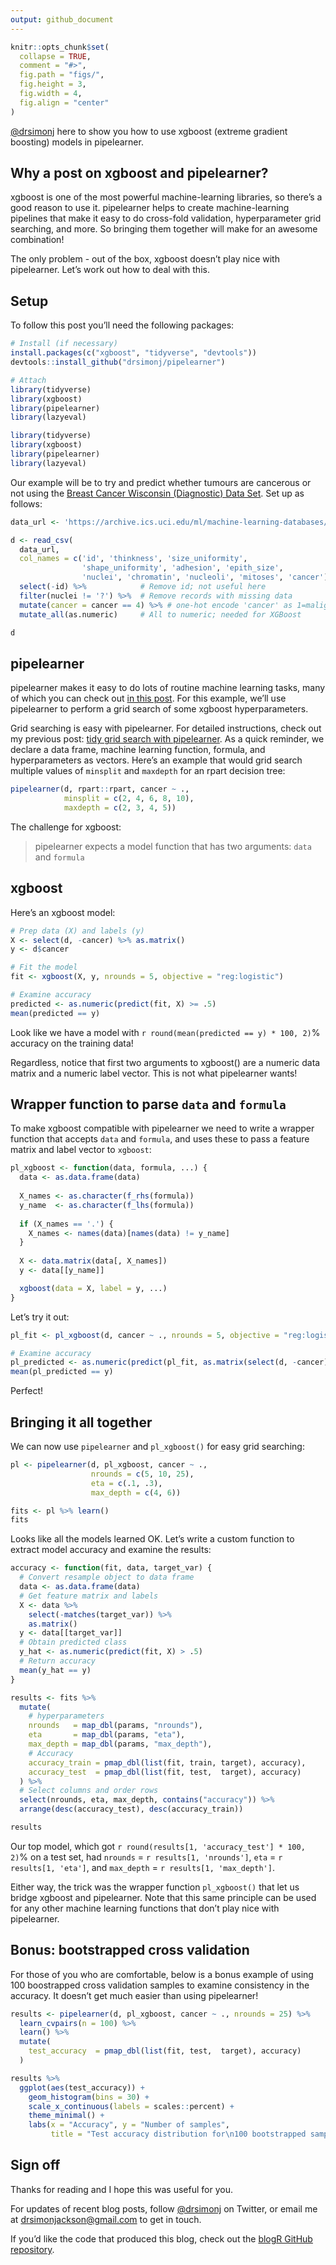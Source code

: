 ```yaml
---
output: github_document
---
```


```r
knitr::opts_chunk$set(
  collapse = TRUE,
  comment = "#>",
  fig.path = "figs/",
  fig.height = 3,
  fig.width = 4,
  fig.align = "center"
)
```

[\@drsimonj](https://twitter.com/drsimonj) here to show you how to use xgboost (extreme gradient boosting) models in pipelearner.

## Why a post on xgboost and pipelearner?

xgboost is one of the most powerful machine-learning libraries, so there's a good reason to use it. pipelearner helps to create machine-learning pipelines that make it easy to do cross-fold validation, hyperparameter grid searching, and more. So bringing them together will make for an awesome combination!

The only problem - out of the box, xgboost doesn't play nice with pipelearner. Let's work out how to deal with this.

## Setup

To follow this post you'll need the following packages:

```r
# Install (if necessary)
install.packages(c("xgboost", "tidyverse", "devtools"))
devtools::install_github("drsimonj/pipelearner")

# Attach
library(tidyverse)
library(xgboost)
library(pipelearner)
library(lazyeval)
```
```r
library(tidyverse)
library(xgboost)
library(pipelearner)
library(lazyeval)
```

Our example will be to try and predict whether tumours are cancerous or not using the [Breast Cancer Wisconsin (Diagnostic) Data Set](https://archive.ics.uci.edu/ml/datasets/Breast+Cancer+Wisconsin+(Diagnostic)). Set up as follows:

```r
data_url <- 'https://archive.ics.uci.edu/ml/machine-learning-databases/breast-cancer-wisconsin/breast-cancer-wisconsin.data'

d <- read_csv(
  data_url,
  col_names = c('id', 'thinkness', 'size_uniformity',
                'shape_uniformity', 'adhesion', 'epith_size',
                'nuclei', 'chromatin', 'nucleoli', 'mitoses', 'cancer')) %>% 
  select(-id) %>%            # Remove id; not useful here
  filter(nuclei != '?') %>%  # Remove records with missing data
  mutate(cancer = cancer == 4) %>% # one-hot encode 'cancer' as 1=malignant;0=benign
  mutate_all(as.numeric)     # All to numeric; needed for XGBoost

d
```

## pipelearner

pipelearner makes it easy to do lots of routine machine learning tasks, many of which you can check out [in this post](https://drsimonj.svbtle.com/easy-machine-learning-pipelines-with-pipelearner-intro-and-call-for-contributors). For this example, we'll use pipelearner to perform a grid search of some xgboost hyperparameters.

Grid searching is easy with pipelearner. For detailed instructions, check out my previous post: [tidy grid search with pipelearner](https://drsimonj.svbtle.com/how-to-grid-search-with-pipelearner). As a quick reminder, we declare a data frame, machine learning function, formula, and hyperparameters as vectors. Here's an example that would grid search multiple values of `minsplit` and `maxdepth` for an rpart decision tree:

```r
pipelearner(d, rpart::rpart, cancer ~ .,
            minsplit = c(2, 4, 6, 8, 10),
            maxdepth = c(2, 3, 4, 5))
```

The challenge for xgboost:

> pipelearner expects a model function that has two arguments: `data` and `formula`

## xgboost

Here's an xgboost model:

```r
# Prep data (X) and labels (y)
X <- select(d, -cancer) %>% as.matrix()
y <- d$cancer

# Fit the model
fit <- xgboost(X, y, nrounds = 5, objective = "reg:logistic")

# Examine accuracy
predicted <- as.numeric(predict(fit, X) >= .5)
mean(predicted == y)
```

Look like we have a model with `r round(mean(predicted == y) * 100, 2)`% accuracy on the training data!

Regardless, notice that first two arguments to xgboost() are a numeric data matrix and a numeric label vector. This is not what pipelearner wants!

## Wrapper function to parse `data` and `formula`

To make xgboost compatible with pipelearner we need to write a wrapper function that accepts `data` and `formula`, and uses these to pass a feature matrix and label vector to `xgboost`:

```r
pl_xgboost <- function(data, formula, ...) {
  data <- as.data.frame(data)
  
  X_names <- as.character(f_rhs(formula))
  y_name  <- as.character(f_lhs(formula))
  
  if (X_names == '.') {
    X_names <- names(data)[names(data) != y_name]
  }
  
  X <- data.matrix(data[, X_names])
  y <- data[[y_name]]

  xgboost(data = X, label = y, ...)
}
```

Let's try it out:

```r
pl_fit <- pl_xgboost(d, cancer ~ ., nrounds = 5, objective = "reg:logistic")

# Examine accuracy
pl_predicted <- as.numeric(predict(pl_fit, as.matrix(select(d, -cancer))) >= .5)
mean(pl_predicted == y)
```

Perfect!

## Bringing it all together

We can now use `pipelearner` and `pl_xgboost()` for easy grid searching:

```r
pl <- pipelearner(d, pl_xgboost, cancer ~ .,
                  nrounds = c(5, 10, 25),
                  eta = c(.1, .3),
                  max_depth = c(4, 6))

fits <- pl %>% learn()
fits
```

Looks like all the models learned OK. Let's write a custom function to extract model accuracy and examine the results:

```r
accuracy <- function(fit, data, target_var) {
  # Convert resample object to data frame
  data <- as.data.frame(data)
  # Get feature matrix and labels
  X <- data %>%
    select(-matches(target_var)) %>% 
    as.matrix()
  y <- data[[target_var]]
  # Obtain predicted class
  y_hat <- as.numeric(predict(fit, X) > .5)
  # Return accuracy
  mean(y_hat == y)
}

results <- fits %>% 
  mutate(
    # hyperparameters
    nrounds   = map_dbl(params, "nrounds"),
    eta       = map_dbl(params, "eta"),
    max_depth = map_dbl(params, "max_depth"),
    # Accuracy
    accuracy_train = pmap_dbl(list(fit, train, target), accuracy),
    accuracy_test  = pmap_dbl(list(fit, test,  target), accuracy)
  ) %>% 
  # Select columns and order rows
  select(nrounds, eta, max_depth, contains("accuracy")) %>% 
  arrange(desc(accuracy_test), desc(accuracy_train))

results
```

Our top model, which got `r round(results[1, 'accuracy_test'] * 100, 2)`% on a test set, had `nrounds` = `r results[1, 'nrounds']`, `eta` = `r results[1, 'eta']`, and `max_depth` = `r results[1, 'max_depth']`.

Either way, the trick was the wrapper function `pl_xgboost()` that let us bridge xgboost and pipelearner. Note that this same principle can be used for any other machine learning functions that don't play nice with pipelearner.

## Bonus: bootstrapped cross validation 

For those of you who are comfortable, below is a bonus example of using 100 boostrapped cross validation samples to examine consistency in the accuracy. It doesn't get much easier than using pipelearner!

```r
results <- pipelearner(d, pl_xgboost, cancer ~ ., nrounds = 25) %>% 
  learn_cvpairs(n = 100) %>% 
  learn() %>% 
  mutate(
    test_accuracy  = pmap_dbl(list(fit, test,  target), accuracy)
  )

results %>% 
  ggplot(aes(test_accuracy)) +
    geom_histogram(bins = 30) +
    scale_x_continuous(labels = scales::percent) +
    theme_minimal() +
    labs(x = "Accuracy", y = "Number of samples",
         title = "Test accuracy distribution for\n100 bootstrapped samples")
```

## Sign off

Thanks for reading and I hope this was useful for you.

For updates of recent blog posts, follow [\@drsimonj](https://twitter.com/drsimonj) on Twitter, or email me at <drsimonjackson@gmail.com> to get in touch.

If you'd like the code that produced this blog, check out the [blogR GitHub repository](https://github.com/drsimonj/blogR).